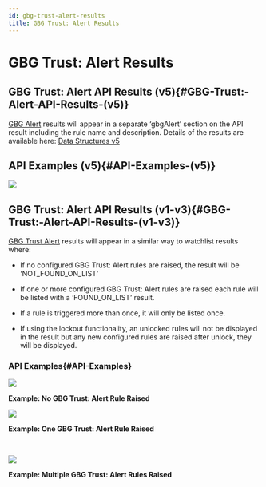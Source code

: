 ```yaml
---
id: gbg-trust-alert-results
title: GBG Trust: Alert Results
---
```


# GBG Trust: Alert Results

## **GBG Trust: Alert API Results (v5)**{#GBG-Trust:-Alert-API-Results-(v5)}

[GBG Alert](https://vixverify.atlassian.net/wiki/spaces/GREEN/pages/2278621351) results will appear in a separate ‘gbgAlert’ section on the API result including the rule name and description. Details of the results are available here: [Data Structures v5](https://vixverify.atlassian.net/wiki/spaces/GREEN/pages/2310111363#DataStructuresV5-gbgAlertV5)

## **API Examples (v5)**{#API-Examples-(v5)}

![](/img/api-1.png)

## **GBG Trust: Alert API Results (v1-v3)**{#GBG-Trust:-Alert-API-Results-(v1-v3)}

[GBG Trust Alert](https://vixverify.atlassian.net/wiki/spaces/GREEN/pages/2278621351) results will appear in a similar way to watchlist results where:

- If no configured GBG Trust: Alert rules are raised, the result will be ‘NOT\_FOUND\_ON\_LIST’

- If one or more configured GBG Trust: Alert rules are raised each rule will be listed with a ‘FOUND\_ON\_LIST’ result.

- If a rule is triggered more than once, it will only be listed once.

- If using the lockout functionality, an unlocked rules will not be displayed in the result but any new configured rules are raised after unlock, they will be displayed.

### API Examples{#API-Examples}

![](/img/api-2.png)

**Example: No GBG Trust: Alert Rule Raised**



![](/img/api-3.png)

**Example: One GBG Trust: Alert Rule Raised**

 

![](/img/api-4.png)

**Example: Multiple GBG Trust: Alert Rules Raised**
